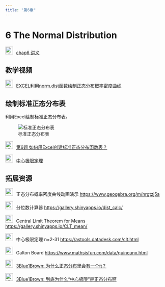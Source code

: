 ```yaml
---
title: "第6章"
---
```


# 6 The Normal Distribution

<img src="img/teacher.png" alt="讲义" style="width: 24px; height: 24px;margin-right: 10px">[chap6
        讲义](https://lizongzhang.github.io/business_stat/chap6.html) 

## 教学视频

<img src="img/video.png" alt="讲义" style="width: 24px; height: 24px;margin-right: 10px">[EXCEL利用norm.dist函数绘制正态分布概率密度曲线](https://www.bilibili.com/video/BV1Hi4y1L7Eg/){target="_blank"}



## 绘制标准正态分布表

利用Excel绘制标准正态分布表。

![标准正态分布表](img/normal.png){.lightbox}


<img src="img/video.png" alt="讲义" style="width: 24px; height: 24px;margin-right: 10px">[第6题 如何用Excel创建标准正态分布函数表？](https://www.bilibili.com/video/BV1Uv4y1p71t/){target="_blank"}



<img src="img/video.png" alt="讲义" style="width: 24px; height: 24px;margin-right: 10px">[ 中心极限定理](https://www.bilibili.com/video/BV1E1421976D/){target="_blank"}






## 拓展资源


<img src="img/link.png" style="width: 24px; height: 24px;margin-right: 10px">正态分布概率密度曲线动画演示 <https://www.geogebra.org/m/nrgtzj5a>{target="_blank"}




<img src="img/link.png" style="width: 24px; height: 24px;margin-right: 10px">分位数计算器 <https://gallery.shinyapps.io/dist_calc/>{target="_blank"}
  
<img src="img/link.png" style="width: 24px; height: 24px;margin-right: 10px">Central Limit Theorem for Means
              <https://gallery.shinyapps.io/CLT_mean/>{target="_blank"}
  
<img src="img/link.png" style="width: 24px; height: 24px;margin-right: 10px">中心极限定理 n=2-31 <https://astools.datadesk.com/clt.html>{target="_blank"}
  
<img src="img/link.png" style="width: 24px; height: 24px;margin-right: 10px">Galton Board <https://www.mathsisfun.com/data/quincunx.html>{target="_blank"}


<img src="img/video.png" alt="讲义" style="width: 24px; height: 24px;margin-right: 10px">[3Blue1Brown: 为什么正态分布里会有一个π？](https://www.bilibili.com/video/BV1wu411W7uU/){target="_blank"}


<img src="img/video.png" alt="讲义" style="width: 24px; height: 24px;margin-right: 10px">[3Blue1Brown: 到底为什么“中心极限”是正态分布啊](https://www.bilibili.com/video/BV1EP411p7bV/){target="_blank"}
